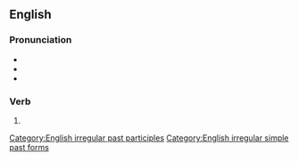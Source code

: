 ==English==
{{wikipedia|dab=misunderstood}}

===Pronunciation===
* {{IPA|/mɪsʌndəɹˈstʊd/|lang=en}}
* {{audio|en-us-misunderstood.ogg|Audio (US)|lang=en}}
* {{rhymes|ʊd|lang=en}}

===Verb===
{{head|en|verb form}}

# {{en-past of|misunderstand}}

[[Category:English irregular past participles]]
[[Category:English irregular simple past forms]]